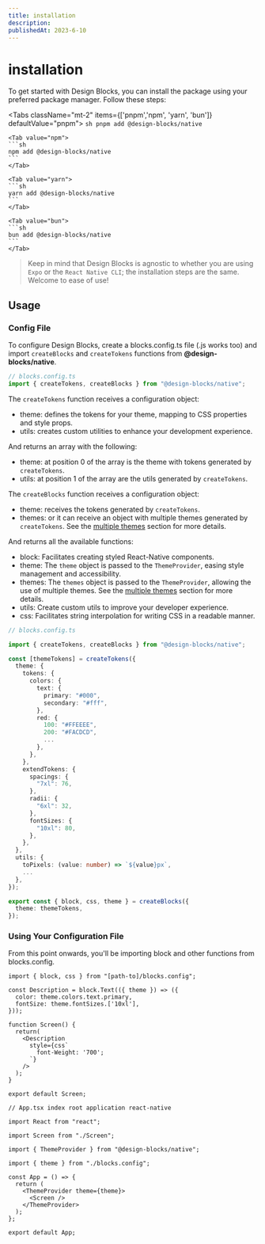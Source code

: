 ```yaml
---
title: installation
description:
publishedAt: 2023-6-10
---
```


# installation

To get started with Design Blocks, you can install the package using your preferred package manager. Follow these steps:

<Tabs className="mt-2" items={['pnpm','npm', 'yarn', 'bun']} defaultValue="pnpm">
    <Tab value="pnpm">
    ```sh
    pnpm add @design-blocks/native
    ```
    </Tab>

    <Tab value="npm">
    ```sh
    npm add @design-blocks/native
    ```
    </Tab>

    <Tab value="yarn">
    ```sh
    yarn add @design-blocks/native
    ```
    </Tab>

    <Tab value="bun">
    ```sh
    bun add @design-blocks/native
    ```
    </Tab>
</Tabs>

> Keep in mind that Design Blocks is agnostic to whether you are using `Expo` or the `React Native CLI`; the installation steps are the same. Welcome to ease of use!

## Usage

### Config File

To configure Design Blocks, create a blocks.config.ts file (.js works too) and import `createBlocks` and `createTokens` functions from **@design-blocks/native**.

```ts /createTokens/#v /createBlocks/#s
// blocks.config.ts
import { createTokens, createBlocks } from "@design-blocks/native";
```

The `createTokens` function receives a configuration object:

- theme: defines the tokens for your theme, mapping to CSS properties and style props.
- utils: creates custom utilities to enhance your development experience.

And returns an array with the following:

- theme: at position 0 of the array is the theme with tokens generated by `createTokens`.
- utils: at position 1 of the array are the utils generated by `createTokens`.

The `createBlocks` function receives a configuration object:

- theme: receives the tokens generated by `createTokens`.
- themes: or it can receive an object with multiple themes generated by `createTokens`. See the [multiple themes](customization/multiple-themes) section for more details.

And returns all the available functions:

- block: Facilitates creating styled React-Native components.
- theme: The `theme` object is passed to the `ThemeProvider`, easing style management and accessibility.
- themes: The `themes` object is passed to the `ThemeProvider`, allowing the use of multiple themes. See the [multiple themes](customization/multiple-themes) section for more details.
- utils: Create custom utils to improve your developer experience.
- css: Facilitates string interpolation for writing CSS in a readable manner.

```ts showLineNumbers
// blocks.config.ts

import { createTokens, createBlocks } from "@design-blocks/native";

const [themeTokens] = createTokens({
  theme: {
    tokens: {
      colors: {
        text: {
          primary: "#000",
          secondary: "#fff",
        },
        red: {
          100: "#FFEEEE",
          200: "#FACDCD",
          ...
        },
      },
    },
    extendTokens: {
      spacings: {
        "7xl": 76,
      },
      radii: {
        "6xl": 32,
      },
      fontSizes: {
        "10xl": 80,
      },
    },
  },
  utils: {
    toPixels: (value: number) => `${value}px`,
    ...
  },
});

export const { block, css, theme } = createBlocks({
  theme: themeTokens,
});
```

### Using Your Configuration File

From this point onwards, you'll be importing block and other functions from blocks.config.

```tsx
import { block, css } from "[path-to]/blocks.config";

const Description = block.Text(({ theme }) => ({
  color: theme.colors.text.primary,
  fontSize: theme.fontSizes.['10xl'],
}));

function Screen() {
  return(
    <Description
      style={css`
        font-Weight: '700';
      `}
    />
  );
}

export default Screen;
```

```tsx
// App.tsx index root application react-native

import React from "react";

import Screen from "./Screen";

import { ThemeProvider } from "@design-blocks/native";

import { theme } from "./blocks.config";

const App = () => {
  return (
    <ThemeProvider theme={theme}>
      <Screen />
    </ThemeProvider>
  );
};

export default App;
```
